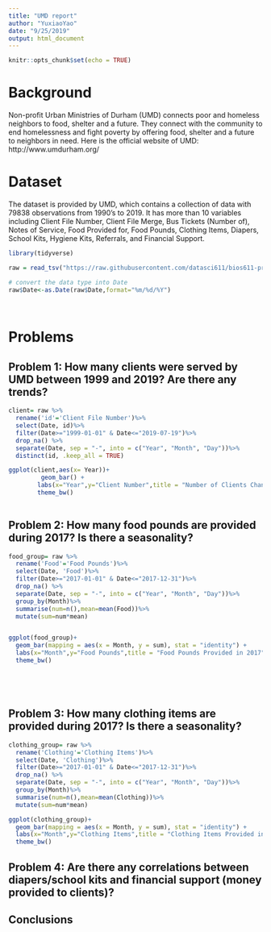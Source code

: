 ```yaml
---
title: "UMD report"
author: "YuxiaoYao"
date: "9/25/2019"
output: html_document
---
```


```r
knitr::opts_chunk$set(echo = TRUE)
```
# Background
Non-profit Urban Ministries of Durham (UMD) connects poor and homeless neighbors to food, shelter and a future. They connect with the community to end homelessness and fight poverty by offering food, shelter and a future to neighbors in need. Here is the official website of UMD: http://www.umdurham.org/

# Dataset
The dataset is provided by UMD, which contains a collection of data with 79838 observations from 1990's to 2019. It has more than 10 variables including Client File Number, Client File Merge, Bus Tickets (Number of), Notes of Service, Food Provided for, Food Pounds, Clothing Items, Diapers, School Kits, Hygiene Kits, Referrals, and Financial Support.


```r
library(tidyverse)

raw = read_tsv("https://raw.githubusercontent.com/datasci611/bios611-projects-fall-2019-YaoYuxiao/master/project_1/data/UMD_Services_Provided_20190719.tsv")

# convert the data type into Date
raw$Date<-as.Date(raw$Date,format="%m/%d/%Y")
  
  
```

# Problems
## Problem 1: How many clients  were served by UMD between 1999 and 2019? Are there any trends?

```r
client= raw %>%
  rename('id'='Client File Number')%>%
  select(Date, id)%>%
  filter(Date>="1999-01-01" & Date<="2019-07-19")%>%
  drop_na() %>%
  separate(Date, sep = "-", into = c("Year", "Month", "Day"))%>%
  distinct(id, .keep_all = TRUE)

ggplot(client,aes(x= Year))+
         geom_bar() +
        labs(x="Year",y="Client Number",title = "Number of Clients Changes by Year")+
        theme_bw() 
  

```



## Problem 2: How many food pounds are provided during 2017? Is there a seasonality?

```r
food_group= raw %>%
  rename('Food'='Food Pounds')%>%
  select(Date, 'Food')%>%
  filter(Date>="2017-01-01" & Date<="2017-12-31")%>%
  drop_na() %>%
  separate(Date, sep = "-", into = c("Year", "Month", "Day"))%>%
  group_by(Month)%>%
  summarise(num=n(),mean=mean(Food))%>%
  mutate(sum=num*mean)


ggplot(food_group)+
  geom_bar(mapping = aes(x = Month, y = sum), stat = "identity") +
  labs(x="Month",y="Food Pounds",title = "Food Pounds Provided in 2017")+
  theme_bw() 






```

## Problem 3: How many clothing items are provided during 2017? Is there a seasonality?

```r
clothing_group= raw %>%
  rename('Clothing'='Clothing Items')%>%
  select(Date, 'Clothing')%>%
  filter(Date>="2017-01-01" & Date<="2017-12-31")%>%
  drop_na() %>%
  separate(Date, sep = "-", into = c("Year", "Month", "Day"))%>%
  group_by(Month)%>%
  summarise(num=n(),mean=mean(Clothing))%>%
  mutate(sum=num*mean)

ggplot(clothing_group)+
  geom_bar(mapping = aes(x = Month, y = sum), stat = "identity") +
  labs(x="Month",y="Clothing Items",title = "Clothing Items Provided in 2017")+
  theme_bw() 
```



## Problem 4: Are there any correlations between diapers/school kits and financial support (money provided to clients)?

## Conclusions
